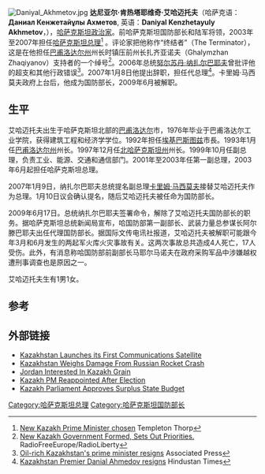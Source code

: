 [[File:Daniyal_Akhmetov.jpg|thumb]]
'''达尼亚尔·肯热塔耶维奇·艾哈迈托夫'''（哈萨克语：'''Дaниал Кенжетaйұлы Ахметов''', 英语：'''Daniyal Kenzhetayuly Akhmetov'''，{{bd|1954年|6月15日|catIdx=Akhmetov, Daniyal Kenzhetayuly}}），[[哈萨克斯坦|哈萨克斯坦]][[政治家|政治家]]。前哈萨克斯坦国防部长和陆军将领，2003年至2007年担任[[哈萨克斯坦总理|哈萨克斯坦总理]]<ref name=PROFILE>[http://www.templetonthorp.com/fr/news334 New Kazakh Prime Minister chosen] {{Wayback|url=http://www.templetonthorp.com/fr/news334 |date=20070311060350 }} Templeton Thorp</ref> 。评论家把他称作“终结者”（The Terminator），这是在他担任[[巴甫洛达尔州|巴甫洛达尔州]]州长时镇压前州长扎齐亚诺夫（Ghalymzhan Zhaqiyanov）支持者的一个绰号<ref name=TERMINATOR>[http://www.rferl.org/reports/centralasia/2003/06/21-200603.asp New Kazakh Government Formed, Sets Out Priorities.] {{Wayback|url=http://www.rferl.org/reports/centralasia/2003/06/21-200603.asp |date=20070930064228 }} RadioFreeEurope/RadioLiberty</ref>。2006年总统[[努尔苏丹·纳扎尔巴耶夫|努尔苏丹·纳扎尔巴耶夫]]曾批评他的超支和其他行政错误<ref name=RESIGNATION>[http://www.usatoday.com/news/world/2007-01-08-kazakhstan-pm_x.htm Oil-rich Kazakhstan's prime minister resigns] {{Wayback|url=http://www.usatoday.com/news/world/2007-01-08-kazakhstan-pm_x.htm |date=20110629104850 }} Associated Press</ref>。2007年1月8日他提出辞职，担任代总理<ref name=NAZACCEPTS>[http://www.hindustantimes.com/news/181_1892868,00050003.htm Kazakhstan Premier Danial Ahmedov resigns] {{webarchive|url=https://web.archive.org/web/20070111083126/http://www.hindustantimes.com/news/181_1892868%2C00050003.htm |date=2007-01-11 }} Hindustan Times</ref>。卡里姆·马西莫夫政府上台后，他成为国防部长，2009年6月被解职。

== 生平 ==
艾哈迈托夫出生于哈萨克斯坦北部的[[巴甫洛达尔|巴甫洛达尔]]市，1976年毕业于巴甫洛达尔工业学院，获得建筑工程和经济学学位。1992年担任[[埃基巴斯图兹|埃基巴斯图兹]]市長。1993年1月任[[巴甫洛达尔州|巴甫洛达尔州]]州长。1997年12月任[[北哈萨克斯坦州|北哈萨克斯坦州]]州长。1999年10月任副总理，负责工业、能源、交通和通信部门。2001年至2003年任第一副总理，2003年6月起担任哈萨克斯坦总理。

2007年1月9日，纳扎尔巴耶夫总统提名副总理[[卡里姆·马西莫夫|卡里姆·马西莫夫]]接替艾哈迈托夫作为总理。1月10日议会确认提名，随后艾哈迈托夫被任命为国防部长。

2009年6月17日。总统纳扎尔巴耶夫签署命令，解除了艾哈迈托夫国防部长的职务。据哈萨克斯坦总统新闻局宣布，哈国防部第一副部长、武装力量总参谋长阿尔滕巴耶夫出任代理国防部长。据国际文传电讯社报道，艾哈迈托夫被解职可能跟今年3月和6月发生的两起军火库火灾事故有关。这两次事故总共造成4人死亡，17人受伤。此外，有消息称哈国防部前副部长马耶尔马诺夫在政府采购军品中涉嫌越权遭刑事调查也是原因之一。

艾哈迈托夫生有1男1女。

== 参考 ==
{{reflist|30em}}

== 外部链接 ==
* [https://web.archive.org/web/20070929142259/http://www.prnewswire.com/cgi-bin/stories.pl?ACCT=104&STORY=%2Fwww%2Fstory%2F12-29-2005%2F0004240310&EDATE= Kazakhstan Launches its First Communications Satellite]
* [http://www.rferl.org/featuresarticle/2006/11/4BE98C14-FA0C-4362-9310-C65F2A62E7A9.html Kazakhstan Weighs Damage From Russian Rocket Crash] {{Wayback|url=http://www.rferl.org/featuresarticle/2006/11/4BE98C14-FA0C-4362-9310-C65F2A62E7A9.html |date=20080709032529 }}
* [https://web.archive.org/web/20080402202758/http://www.rferl.com/featuresarticle/2006/11/07020803-00B8-430E-A622-008DF5CB1B11.html Jordan Interested In Kazakh Grain]
* [http://www.rferl.org/featuresarticle/2006/01/986bf9ee-fa62-4437-a71c-8e3c25ff3045.html?napage=4 Kazakh PM Reappointed After Election] {{Wayback|url=http://www.rferl.org/featuresarticle/2006/01/986bf9ee-fa62-4437-a71c-8e3c25ff3045.html?napage=4 |date=20070930045929 }}
* [http://www.rferl.org/featuresarticle/2005/11/46e496ef-66d6-40fb-956a-f0a01651c457.html Kazakh Parliament Approves Surplus State Budget] {{Wayback|url=http://www.rferl.org/featuresarticle/2005/11/46e496ef-66d6-40fb-956a-f0a01651c457.html |date=20080220043340 }}

{{start box}}
{{s-off}}
{{Succession box
| title  = {{flagicon|KAZ}} [[哈萨克斯坦总理|哈萨克斯坦共和国总理]]
| years  = 第6任：2003 - 2007
| before = [[伊迈加利·塔斯马加姆别托夫|伊迈加利·塔斯马加姆别托夫]]
| after  = [[卡里姆·马西莫夫|卡里姆·马西莫夫]]
}}
{{Succession box
| title  = {{flagicon|KAZ}} 哈萨克斯坦共和国国防部长
| years  = 2007 - 2009
| before = {{tsl|en|Mukhtar Altynbayev|穆赫塔尔·阿尔滕巴耶夫}}<br>（Mukhtar Altynbayev）
| after  = [[穆赫塔尔·阿尔滕巴耶夫|穆赫塔尔·阿尔滕巴耶夫]]
}}

{{end box}}

{{哈萨克斯坦总理}}

{{DEFAULTSORT:Akhmetov, Daniyal Kenzhetayuly}}
[[Category:哈萨克斯坦总理|Category:哈萨克斯坦总理]]
[[Category:哈萨克斯坦国防部长|Category:哈萨克斯坦国防部长]]